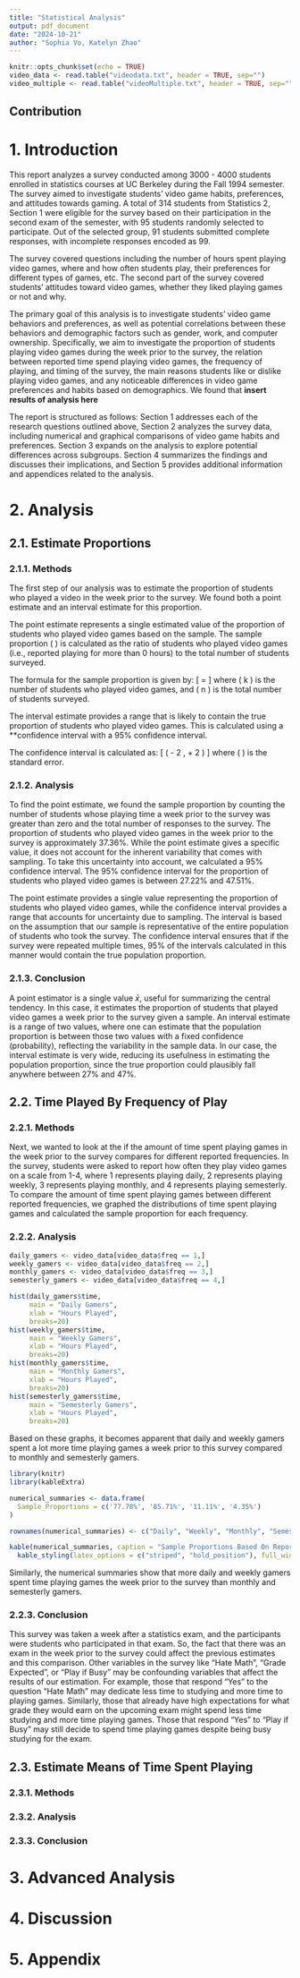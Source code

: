 ```yaml
---
title: "Statistical Analysis"
output: pdf_document
date: "2024-10-21"
author: "Sophia Vo, Katelyn Zhao"
---
```


```r
knitr::opts_chunk$set(echo = TRUE)
video_data <- read.table("videodata.txt", header = TRUE, sep="")
video_multiple <- read.table("videoMultiple.txt", header = TRUE, sep="")
```

## Contribution

# 1. Introduction

This report analyzes a survey conducted among 3000 - 4000 students enrolled in statistics courses at UC Berkeley during the Fall 1994 semester. The survey aimed to investigate students' video game habits, preferences, and attitudes towards gaming. A total of 314 students from Statistics 2, Section 1 were eligible for the survey based on their participation in the second exam of the semester, with 95 students randomly selected to participate. Out of the selected group, 91 students submitted complete responses, with incomplete responses encoded as 99.

The survey covered questions including the number of hours spent playing video games, where and how often students play, their preferences for different types of games, etc. The second part of the survey covered students' attitudes toward video games, whether they liked playing games or not and why.

The primary goal of this analysis is to investigate students' video game behaviors and preferences, as well as potential correlations between these behaviors and demographic factors such as gender, work, and computer ownership. Specifically, we aim to investigate the proportion of students playing video games during the week prior to the survey, the relation between reported time spend playing video games, the frequency of playing, and timing of the survey, the main reasons students like or dislike playing video games, and any noticeable differences in video game preferences and habits based on demographics. We found that **insert results of analysis here**

The report is structured as follows: Section 1 addresses each of the research questions outlined above, Section 2 analyzes the survey data, including numerical and graphical comparisons of video game habits and preferences. Section 3 expands on the analysis to explore potential differences across subgroups. Section 4 summarizes the findings and discusses their implications, and Section 5 provides additional information and appendices related to the analysis.

# 2. Analysis

## 2.1. Estimate Proportions

### 2.1.1. Methods

The first step of our analysis was to estimate the proportion of students who played a video in the week prior to the survey. We found both a point estimate and an interval estimate for this proportion.

The point estimate represents a single estimated value of the proportion of students who played video games based on the sample. The sample proportion \( \hat{p} \) is calculated as the ratio of students who played video games (i.e., reported playing for more than 0 hours) to the total number of students surveyed.
   
   The formula for the sample proportion is given by:
   \[
   \hat{X} = \frac{k}{n}
   \]
   where \( k \) is the number of students who played video games, and \( n \) is the total number of students surveyed.

The interval estimate provides a range that is likely to contain the true proportion of students who played video games. This is calculated using a **confidence interval with a 95% confidence interval.

   The confidence interval is calculated as:
   \[
   (\hat{X} - 2 \frac{\sigma}{\sqrt{n}}, \hat{X} + 2 \frac{\sigma}{\sqrt{n}})
   \]
   where \(\frac{\sigma}{\sqrt{n}} \) is the standard error.

### 2.1.2. Analysis

To find the point estimate, we found the sample proportion by counting the number of students whose playing time a week prior to the survey was greater than zero and the total number of responses to the survey. The proportion of students who played video games in the week prior to the survey is approximately 37.36%. While the point estimate gives a specific value, it does not account for the inherent variability that comes with sampling. To take this uncertainty into account, we calculated a 95% confidence interval. The 95% confidence interval for the proportion of students who played video games is between 27.22% and 47.51%.

The point estimate provides a single value representing the proportion of students who played video games, while the confidence interval provides a range that accounts for uncertainty due to sampling. The interval is based on the assumption that our sample is representative of the entire population of students who took the survey. The confidence interval ensures that if the survey were repeated multiple times, 95% of the intervals calculated in this manner would contain the true population proportion.

### 2.1.3. Conclusion

A point estimator is a single value $\bar{x}$, useful for summarizing the central tendency. In this case, it estimates the proportion of students that played video games a week prior to the survey given a sample. An interval estimate is a range of two values, where one can estimate that the population proportion is between those two values with a fixed confidence (probability), reflecting the variability in the sample data. In our case, the interval estimate is very wide, reducing its usefulness in estimating the population proportion, since the true proportion could plausibly fall anywhere between 27% and 47%.

## 2.2. Time Played By Frequency of Play

### 2.2.1. Methods

Next, we wanted to look at the if the amount of time spent playing games in the week prior to the survey compares for different reported frequencies. In the survey, students were asked to report how often they play video games on a scale from 1-4, where 1 represents playing daily, 2 represents playing weekly, 3 represents playing monthly, and 4 represents playing semesterly. To compare the amount of time spent playing games between different reported frequencies, we graphed the distributions of time spent playing games and calculated the sample proportion for each frequency.

### 2.2.2. Analysis

```r
daily_gamers <- video_data[video_data$freq == 1,]
weekly_gamers <- video_data[video_data$freq == 2,]
monthly_gamers <- video_data[video_data$freq == 3,]
semesterly_gamers <- video_data[video_data$freq == 4,]

hist(daily_gamers$time, 
     main = "Daily Gamers", 
     xlab = "Hours Played",
     breaks=20)
hist(weekly_gamers$time, 
     main = "Weekly Gamers", 
     xlab = "Hours Played",
     breaks=20)
hist(monthly_gamers$time, 
     main = "Monthly Gamers", 
     xlab = "Hours Played",
     breaks=20)
hist(semesterly_gamers$time, 
     main = "Semesterly Gamers", 
     xlab = "Hours Played",
     breaks=20)
```
Based on these graphs, it becomes apparent that daily and weekly gamers spent a lot more time playing games a week prior to this survey compared to monthly and semesterly gamers.  


```r
library(knitr)
library(kableExtra)

numerical_summaries <- data.frame(
  Sample_Proportions = c('77.78%', '85.71%', '11.11%', '4.35%')
)

rownames(numerical_summaries) <- c("Daily", "Weekly", "Monthly", "Semesterly")

kable(numerical_summaries, caption = "Sample Proportions Based On Reported Frequency") %>%
  kable_styling(latex_options = c("striped", "hold_position"), full_width = FALSE)
```

Similarly, the numerical summaries show that more daily and weekly gamers spent time playing games the week prior to the survey than monthly and semesterly gamers.

### 2.2.3. Conclusion

This survey was taken a week after a statistics exam, and the participants were students who participated in that exam. So, the fact that there was an exam in the week prior to the survey could affect the previous estimates and this comparison. Other variables in the survey like "Hate Math", "Grade Expected", or "Play if Busy" may be confounding variables that affect the results of our estimation. For example, those that respond "Yes" to the question "Hate Math" may dedicate less time to studying and more time to playing games. Similarly, those that already have high expectations for what grade they would earn on the upcoming exam might spend less time studying and more time playing games. Those that respond "Yes" to "Play if Busy" may still decide to spend time playing games despite being busy studying for the exam.

## 2.3. Estimate Means of Time Spent Playing

### 2.3.1. Methods

### 2.3.2. Analysis

### 2.3.3. Conclusion

# 3. Advanced Analysis

# 4. Discussion

# 5. Appendix
